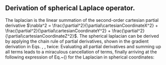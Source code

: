 

::: {.callout-note}
# Derivation of spherical Laplace operator.

The laplacian is the linear summation of the second-order cartesian partial derivative $\nabla^2 = \frac{\partial^2}{\partial\cartesianCoordinateX^2} + \frac{\partial^2}{\partial\cartesianCoordinateY^2} + \frac{\partial^2}{\partial\cartesianCoordinateZ^2}$. The spherical laplacian can be derived by applying the chain rule of partial derivatives, shown in the gradient derivation in Eqs. \eqref{eq:spherical_gradient_x}, \eqref{eq:spherical_gradient_y}, \eqref{eq:spherical_gradient_z} twice:
\begin{align*}
    \frac{\partial^2}{\partial\cartesianCoordinateX^2} &= \cos\sphericalCoordinateAzimuth\cos\sphericalCoordinateElevation\frac{\partial}{\partial\sphericalCoordinateRadius}\frac{\partial}{\partial\cartesianCoordinateX} -\frac{\sin\sphericalCoordinateAzimuth}{\sphericalCoordinateRadius\cos\sphericalCoordinateElevation} \frac{\partial}{\partial\sphericalCoordinateAzimuth}\frac{\partial}{\partial\cartesianCoordinateX} -\frac{\cos\sphericalCoordinateAzimuth\sin\sphericalCoordinateElevation}{\sphericalCoordinateRadius} \frac{\partial}{\partial\sphericalCoordinateElevation}\frac{\partial}{\partial\cartesianCoordinateX} \\
    &= \cos\sphericalCoordinateAzimuth\cos\sphericalCoordinateElevation\frac{\partial}{\partial\sphericalCoordinateRadius} \left( \cos\sphericalCoordinateAzimuth\cos\sphericalCoordinateElevation\frac{\partial}{\partial\sphericalCoordinateRadius} -\frac{\sin\sphericalCoordinateAzimuth}{\sphericalCoordinateRadius\cos\sphericalCoordinateElevation} \frac{\partial}{\partial\sphericalCoordinateAzimuth} -\frac{\cos\sphericalCoordinateAzimuth\sin\sphericalCoordinateElevation}{\sphericalCoordinateRadius} \frac{\partial}{\partial\sphericalCoordinateElevation}\right) \\
    &- \frac{\sin\sphericalCoordinateAzimuth}{\sphericalCoordinateRadius\cos\sphericalCoordinateElevation} \frac{\partial}{\partial\sphericalCoordinateAzimuth} \left( \cos\sphericalCoordinateAzimuth\cos\sphericalCoordinateElevation\frac{\partial}{\partial\sphericalCoordinateRadius} -\frac{\sin\sphericalCoordinateAzimuth}{\sphericalCoordinateRadius\cos\sphericalCoordinateElevation} \frac{\partial}{\partial\sphericalCoordinateAzimuth} -\frac{\cos\sphericalCoordinateAzimuth\sin\sphericalCoordinateElevation}{\sphericalCoordinateRadius} \frac{\partial}{\partial\sphericalCoordinateElevation} \right) \\
    &- \frac{\cos\sphericalCoordinateAzimuth\sin\sphericalCoordinateElevation}{\sphericalCoordinateRadius} \frac{\partial}{\partial\sphericalCoordinateElevation} \left( \cos\sphericalCoordinateAzimuth\cos\sphericalCoordinateElevation\frac{\partial}{\partial\sphericalCoordinateRadius} -\frac{\sin\sphericalCoordinateAzimuth}{\sphericalCoordinateRadius\cos\sphericalCoordinateElevation} \frac{\partial}{\partial\sphericalCoordinateAzimuth} -\frac{\cos\sphericalCoordinateAzimuth\sin\sphericalCoordinateElevation}{\sphericalCoordinateRadius} \frac{\partial}{\partial\sphericalCoordinateElevation} \right) \\
    %
    \frac{\partial^2}{\partial\cartesianCoordinateY^2} &= \sin\sphericalCoordinateAzimuth\cos\sphericalCoordinateElevation\frac{\partial}{\partial\sphericalCoordinateRadius}\frac{\partial}{\partial\cartesianCoordinateY} + \frac{\cos\sphericalCoordinateAzimuth}{\sphericalCoordinateRadius\cos\sphericalCoordinateElevation} \frac{\partial}{\partial\sphericalCoordinateAzimuth}\frac{\partial}{\partial\cartesianCoordinateY} -\frac{\sin\sphericalCoordinateAzimuth\sin\sphericalCoordinateElevation}{\sphericalCoordinateRadius} \frac{\partial}{\partial\sphericalCoordinateElevation}\frac{\partial}{\partial\cartesianCoordinateY} \\
    &= \sin\sphericalCoordinateAzimuth\cos\sphericalCoordinateElevation\frac{\partial}{\partial\sphericalCoordinateRadius} \left( \sin\sphericalCoordinateAzimuth\cos\sphericalCoordinateElevation\frac{\partial}{\partial\sphericalCoordinateRadius} + \frac{\cos\sphericalCoordinateAzimuth}{\sphericalCoordinateRadius\cos\sphericalCoordinateElevation} \frac{\partial}{\partial\sphericalCoordinateAzimuth} -\frac{\sin\sphericalCoordinateAzimuth\sin\sphericalCoordinateElevation}{\sphericalCoordinateRadius} \frac{\partial}{\partial\sphericalCoordinateElevation} \right) \\
    &+ \frac{\cos\sphericalCoordinateAzimuth}{\sphericalCoordinateRadius\cos\sphericalCoordinateElevation} \frac{\partial}{\partial\sphericalCoordinateAzimuth} \left( \sin\sphericalCoordinateAzimuth\cos\sphericalCoordinateElevation\frac{\partial}{\partial\sphericalCoordinateRadius} + \frac{\cos\sphericalCoordinateAzimuth}{\sphericalCoordinateRadius\cos\sphericalCoordinateElevation} \frac{\partial}{\partial\sphericalCoordinateAzimuth} -\frac{\sin\sphericalCoordinateAzimuth\sin\sphericalCoordinateElevation}{\sphericalCoordinateRadius} \frac{\partial}{\partial\sphericalCoordinateElevation} \right) \\
    &- \frac{\sin\sphericalCoordinateAzimuth\sin\sphericalCoordinateElevation}{\sphericalCoordinateRadius} \frac{\partial}{\partial\sphericalCoordinateElevation} \left( \sin\sphericalCoordinateAzimuth\cos\sphericalCoordinateElevation\frac{\partial}{\partial\sphericalCoordinateRadius} + \frac{\cos\sphericalCoordinateAzimuth}{\sphericalCoordinateRadius\cos\sphericalCoordinateElevation} \frac{\partial}{\partial\sphericalCoordinateAzimuth} -\frac{\sin\sphericalCoordinateAzimuth\sin\sphericalCoordinateElevation}{\sphericalCoordinateRadius} \frac{\partial}{\partial\sphericalCoordinateElevation} \right) \\
    %
    \frac{\partial^2}{\partial\cartesianCoordinateZ^2} &= \sin\sphericalCoordinateElevation\frac{\partial}{\partial\sphericalCoordinateRadius}\frac{\partial}{\partial\cartesianCoordinateZ} + \frac{\cos\sphericalCoordinateElevation}{\sphericalCoordinateRadius} \frac{\partial}{\partial\sphericalCoordinateElevation}\frac{\partial}{\partial\cartesianCoordinateZ} \\
    &= \sin\sphericalCoordinateElevation\frac{\partial}{\partial\sphericalCoordinateRadius} \left( -\sin\sphericalCoordinateElevation\frac{\partial}{\partial\sphericalCoordinateRadius} + \frac{\cos\sphericalCoordinateElevation}{\sphericalCoordinateRadius} \frac{\partial}{\partial\sphericalCoordinateElevation} \right) + \frac{\cos\sphericalCoordinateElevation}{\sphericalCoordinateRadius} \frac{\partial}{\partial\sphericalCoordinateElevation} \left( -\sin\sphericalCoordinateElevation\frac{\partial}{\partial\sphericalCoordinateRadius} + \frac{\cos\sphericalCoordinateElevation}{\sphericalCoordinateRadius} \frac{\partial}{\partial\sphericalCoordinateElevation} \right).
\end{align*}
Evaluating all partial derivatives and summing up all terms leads to a miraculous cancellation of terms, finally arriving at the following expression of Eq.~(\ref{eq:laplace_spherical}) for the Laplacian in spherical coordinates:
\begin{align*}
    \nabla^2 &= \frac{\partial^2}{\partial\sphericalCoordinateRadius^2} + \frac{2}{\sphericalCoordinateRadius}\frac{\partial}{\partial\sphericalCoordinateRadius} + \frac{1}{\sphericalCoordinateRadius^2\cos^2\sphericalCoordinateElevation}\frac{\partial}{\partial\sphericalCoordinateAzimuth} + \frac{1}{\sphericalCoordinateRadius^2} \frac{\partial^2}{\partial\sphericalCoordinateElevation^2} - \frac{\sin\sphericalCoordinateElevation}{\sphericalCoordinateRadius^2\cos\sphericalCoordinateElevation} \frac{\partial}{\partial\sphericalCoordinateElevation} \\
    &= \frac{1}{\sphericalCoordinateRadius^2}\frac{\partial}{\partial\sphericalCoordinateRadius}\left(\sphericalCoordinateRadius^2\frac{\partial}{\partial\sphericalCoordinateRadius}\right) + \frac{1}{\sphericalCoordinateRadius^2\cos^2\sphericalCoordinateElevation}\frac{\partial}{\partial\sphericalCoordinateAzimuth} + \frac{1}{\sphericalCoordinateRadius^2\cos\sphericalCoordinateElevation} \frac{\partial}{\partial\sphericalCoordinateElevation} \left(\cos\sphericalCoordinateElevation\frac{\partial}{\partial\sphericalCoordinateElevation}\right).
\end{align*}
:::